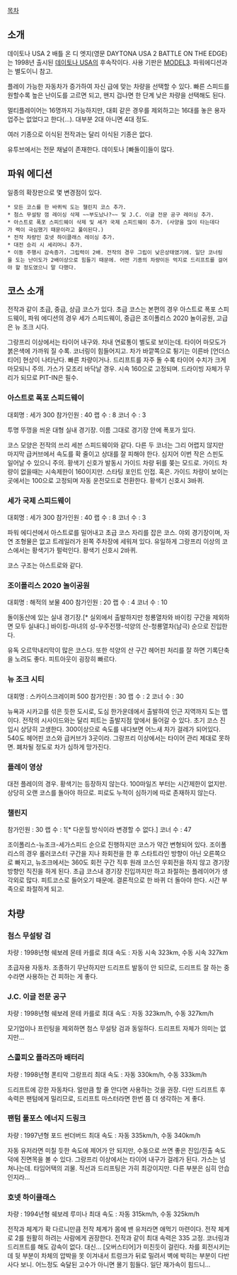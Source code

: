 [[목차]]
== 소개 ==
데이토나 USA 2 배틀 온 디 엣지(영문 DAYTONA USA 2 BATTLE ON THE EDGE)는 1998년 출시된 [[데이토나 USA]]의 후속작이다. 사용 기판은 [[MODEL3]]. 파워에디션과는 별도이니 참고.

플레이 가능한 자동차가 증가하여 자신 급에 맞는 차량을 선택할 수 있다. 빠른 스피드를 원할수록 높은 난이도를 고르면 되고, 왠지 겁나면 한 단계 낮은 차량을 선택해도 된다.

멀티플레이어는 16명까지 가능하지만, 대회 같은 경우를 제외하고는 16대를 놓은 용자 업주는 없었다고 한다(...). 대부분 2대 아니면 4대 정도.

여러 기종으로 이식된 전작과는 달리 이식된 기종은 없다.

유투브에서는 전문 채널이 존재한다. 데이토나 [빠돌이]들이 많다.

== 파워 에디션 ==
일종의 확장판으로 몇 변경점이 있다.

 * 모든 코스를 한 바퀴씩 도는 챌린지 코스 추가.
 * 첨스 무설탕 껌 레이싱 삭제 ~~부도났나?~~ 및 J.C. 이글 전문 공구 레이싱 추가.
 * 아스트로 폭포 스피드웨이 삭제 및 세가 국제 스피드웨이 추가. (사양을 많이 타는데다가 렉이 극심했기 때문이라고 풀이된다.)
 * 전작 차량인 호넷 하이클래스 레이싱 추가.
 * 대전 승리 시 세리머니 추가.
 * 이동 주행시 감속증가. 그립력이 2배. 전작의 경우 그립이 낮은상태였기에. 일단 코너링을 도는 난이도가 2배이상으로 힘들기 때문에. 어떤 기종의 차량이든 억지로 드리프트를 걸어야 할 정도였으니 말 다했다.

== 코스 소개 ==
전작과 같이 초급, 중급, 상급 코스가 있다. 초급 코스는 본편의 경우 아스트로 폭포 스피드웨이, 파워 에디션의 경우 세가 스피드웨이, 중급은 조이폴리스 2020 놀이공원, 고급은 뉴 조크 시다.

그랑프리 이상에서는 타이어 내구와. 차내 연료통이 별도로 보이는데. 타이어 마모도가 붉은색에 가까워 질 수록. 코너링이 힘들어지고. 차가 바깥쪽으로 튕기는 이른바 [언더스티어] 현상이 나타난다. 빠른 차량이거나. 드리프트를 자주 돌 수록 타이어 수치가 크게 마모되니 주의. 가스가 모조리 바닥날 경우. 시속 160으로 고정되며. 드라이빙 자체가 무리가 되므로 PIT-IN은 필수.

=== 아스트로 폭포 스피드웨이 ===
대회명 : 세가 300
참가인원 : 40
랩 수 : 8
코너 수 : 3

투명 뚜껑을 씌운 대형 실내 경기장. 이름 그대로 경기장 안에 폭포가 있다.

코스 모양은 전작의 쓰리 세븐 스피드웨이와 같다. 다른 두 코너는 그리 어렵지 않지만 마지막 급커브에서 속도를 확 줄이고 상대를 잘 피해야 한다. 심지어 이번 작은 스핀도 일어날 수 있으니 주의. 황색기 신호가 발동시 가이드 차량 뒤를 쫒는 모드로. 가이드 차량이 없을때는 시속제한이 160이지만. 스타팅 포인트 인접. 혹은. 가이드 차량이 보이는 곳에서는 100으로 고정되며 자동 운전모드로 전환한다. 황색기 신호시 3바퀴.

=== 세가 국제 스피드웨이 ===
대회명 : 세가 300
참가인원 : 40
랩 수 : 8
코너 수 : 3

파워 에디션에서 아스트로를 밀어내고 초급 코스 자리를 잡은 코스. 야외 경기장이며, 자연 조형물은 없고 트레일러가 왼쪽 주차장에 세워져 있다. 유일하게 그랑프리 이상의 코스에서는 황색기가 펄럭인다. 황색기 신호시 2바퀴. 

코스 구조는 아스트로와 같다.

=== 조이폴리스 2020 놀이공원 ===
대회명 : 해적의 보물 400
참가인원 : 20
랩 수 : 4
코너 수 : 10

돌이동산에 있는 실내 경기장.[* 실외에서 출발하지만 청룡열차와 바이킹 구간을 제외하면 모두 실내다.] 바이킹-마녀의 성-우주전쟁-석양의 산-청룡열차(남극) 순으로 진입한다.

유독 오르막내리막이 많은 코스다. 또한 석양의 산 구간 헤어핀 처리를 잘 하면 기록단축을 노려도 좋다. 피트아웃이 굉장히 빠르다.

=== 뉴 조크 시티 ===
대회명 : 스카이스크레이퍼 500
참가인원 : 30
랩 수 : 2
코너 수 : 30

뉴욕과 시카고를 섞은 듯한 도시로, 도심 한가운데에서 출발하여 인근 지역까지 도는 맵이다. 전작의 시사이드와는 달리 피트는 출발지점 앞에서 들어갈 수 있다. 초기 코스 진입시 상당히 고생한다. 300이상으로 속도를 내다보면 어느새 차가 걸레가 되어있다. 540도 헤어핀 코스와 급커브가 3곳이라. 그랑프리 이상에서는 타이어 관리 제대로 못하면. 폐차될 정도로 차가 심하게 망가진다.

=== 플레이 영상 ===

{{{#!html
<embed src="http://www.youtube.com/v/MN3_d7bBoWM&color1=0xb1b1b1&color2=0xcfcfcf&hl=ko&feature=player_embedded&fs=1" type="application/x-shockwave-flash" allowfullscreen="true" allowScriptAccess="always" width="640" height="480"></embed>
}}}

대전 플레이의 경우. 황색기는 등장하지 않는다. 100마일즈 부터는 시간제한이 없지만. 상당히 오랜 코스를 돌아야 하므로. 피로도 누적이 심하기에 따로 존재하지 않는다.

=== 챌린지 ===
참가인원 : 30
랩 수 : 1[* 다운힐 방식이라 변경할 수 없다.]
코너 수 : 47

조이폴리스-뉴조크-세가스피드 순으로 진행하지만 코스가 약간 변형되어 있다. 조이폴리스의 경우 롤러코스터 구간을 지나 좌회전을 한 후 스타트라인 방향이 아닌 오른쪽으로 빠지고, 뉴조크에서는 360도 회전 구간 직후 원래 코스인 우회전을 하지 않고 경기장 방향인 직진을 하게 된다. 초급 코스내 경기장 진입까지만 하고 좌절하는 플레이어가 생각외로 많다. 피트코스로 들어오기 때문에. 결론적으로 한 바퀴 더 돌아야 한다. 시간 부족으로 좌절하게 되고.

== 차량 ==
=== 첨스 무설탕 검 ===
차량 : 1998년형 쉐보레 몬테 카를로
최대 속도 : 자동 시속 323km, 수동 시속 327km

초급자용 자동차. 조종하기 무난하지만 드리프트 발동이 안 되므로, 드리프트 잘 하는 중수라면 사용하는 건 피하는 게 좋다.

=== J.C. 이글 전문 공구 ===
차량 : 1998년형 쉐보레 몬테 카를로
최대 속도 : 자동 323km/h, 수동 327km/h

모기업이나 프린팅을 제외하면 첨스 무설탕 검과 동일하다. 드리프트 자체가 의미는 없지만...

=== 스콜피오 플라즈마 배터리 ===
차량 : 1998년형 폰티악 그랑프리
최대 속도 : 자동 330km/h, 수동 333km/h

드리프트에 강한 자동차다. 얼만큼 할 줄 안다면 사용하는 것을 권장. 다만 드리프트 후 속력은 팬텀에게 밀리므로, 드리프트 마스터라면 한번 쯤 더 생각하는 게 좋다.

=== 팬텀 풀포스 에너지 드링크 ===
차량 : 1997년형 포드 썬더버드
최대 속도 : 자동 335km/h, 수동 340km/h

자동 유저라면 미칠 듯한 속도에 제어가 안 되지만, 수동으로 쓰면 좋은 진입/진출 속도 덕에 진면목을 볼 수 있다. 그랑프리 이상에서는 타이어 내구가 걸레가 된다. 가스는 넘쳐나는데. 타임어택의 괴물. 직선과 드리프팅은 가히 최강이지만. 다른 부분은 심히 안습인지라...

=== 호넷 하이클래스 ===
차량 : 1994년형 쉐보레 루미나
최대 속도 : 자동 315km/h, 수동 325km/h

전작과 체계가 확 다르니만큼 전작 체계가 몸에 밴 유저라면 애먹기 마련이다. 전작 체계로 2를 원활히 하려는 사람에게 권장한다. 전작과 같이 최대 속력은 335 고정. 코너링과 드리프트를 해도 감속이 없다. 대신... [오버스티어]가 미친듯이 걸린다. 차를 회전시키는데 뒷 부분이 차체의 압박을 못 이겨내서 트렁크가 뒤로 밀려서 벽에 박히는 부분이 다반사다 보니. 어느정도 숙달된 고수가 아니면 몰기 힘들다. 일단 재가속이 힘드니...
